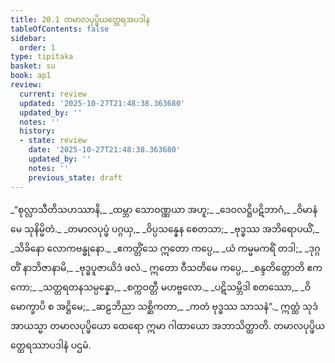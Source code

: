 ```yaml
---
title: 20.1 တမာလပုပ္ဖိယတ္ထေရအပဒါန
tableOfContents: false
sidebar:
  order: 1
type: tipitaka
basket: su
book: ap1
review:
  current: review
  updated: '2025-10-27T21:48:38.363680'
  updated_by: ''
  notes: ''
  history:
  - state: review
    date: '2025-10-27T21:48:38.363680'
    updated_by: ''
    notes: ''
    previous_state: draft
---
```



<ReviewStatus review={frontmatter.review} showDetails={true} />

<HypothesisAnnotation frontmatter={frontmatter} />

<DynamicBreadcrumb />

<Division number="1" book="ap1" e="ch" v="20" p="220">

<Paragraph number="2666" type="verses" book="ap1">
_“စုလ္လာသီတိသဟဿာနိ,_  
_ထမ္ဘာ သောဝဏ္ဏယာ အဟူ;_  
_ဒေဝလဋ္ဌိပဋိဘာဂံ,_  
_ဝိမာနံ မေ သုနိမ္မိတံ._  

</Paragraph>

</Division>
<Division number="2" book="ap1" e="ch" v="20" p="220">

<Paragraph number="2667" type="verses" book="ap1">
_တမာလပုပ္ဖံ ပဂ္ဂယှ,_  
_ဝိပ္ပသန္နေန စေတသာ;_  
_ဗုဒ္ဓဿ အဘိရောပယိံ,_  
_သိခိနော လောကဗန္ဓုနော._  

</Paragraph>

</Division>
<Division number="3" book="ap1" e="ch" v="20" p="220">

<Paragraph number="2668" type="verses" book="ap1">
_ဧကတ္တိံသေ ဣတော ကပ္ပေ,_  
_ယံ ကမ္မမကရိံ တဒါ;_  
_ဒုဂ္ဂတိံ နာဘိဇာနာမိ,_  
_ဗုဒ္ဓပူဇာယိဒံ ဖလံ._  

</Paragraph>

</Division>
<Division number="4" book="ap1" e="ch" v="20" p="220">

<Paragraph number="2669" type="verses" book="ap1">
ဣတော ဝီသတိမေ ကပ္ပေ,_  
_စန္ဒတိတ္တောတိ ဧကကော;_  
_သတ္တရတနသမ္ပန္နော,_  
_စက္ကဝတ္တီ မဟဗ္ဗလော._  

</Paragraph>

</Division>
<Division number="5" book="ap1" e="ch" v="20" p="220">

<Paragraph number="2670" type="verses" book="ap1">
_ပဋိသမ္ဘိဒါ စတဿော,_  
_ဝိမောက္ခာပိ စ အဋ္ဌိမေ;_  
_ဆဠဘိညာ သစ္ဆိကတာ,_  
_ကတံ ဗုဒ္ဓဿ သာသနံ”._  

</Paragraph>

<Paragraph number="2671" book="ap1">
ဣတ္ထံ သုဒံ အာယသ္မာ တမာလပုပ္ဖိယော ထေရော ဣမာ ဂါထာယော အဘာသိတ္ထာတိ.

</Paragraph>
</Division>

<Paragraph number="2672" type="center" book="ap1">
တမာလပုပ္ဖိယတ္ထေရဿာပဒါနံ ပဌမံ.
</Paragraph>